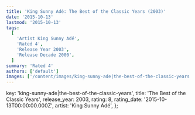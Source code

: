 ```yaml
---
title: 'King Sunny Adé: The Best of the Classic Years (2003)'
date: '2015-10-13'
lastmod: '2015-10-13'
tags:
  [
    'Artist King Sunny Adé',
    'Rated 4',
    'Release Year 2003',
    'Release Decade 2000',
  ]
summary: 'Rated 4'
authors: ['default']
images: ['/content/images/king-sunny-ade|the-best-of-the-classic-years.jpg']
---
```


  key: 'king-sunny-ade|the-best-of-the-classic-years',
  title: 'The Best of the Classic Years',
  release_year: 2003,
  rating: 8,
  rating_date: '2015-10-13T00:00:00.000Z',
  artist: 'King Sunny Adé',
};

<MusicRating data={data} />
